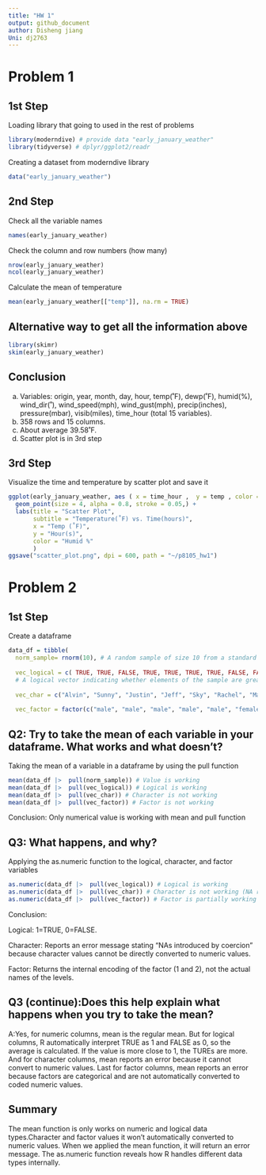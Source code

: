 ```yaml
---
title: "HW 1"
output: github_document
author: Disheng jiang
Uni: dj2763
---
```


# Problem 1
## 1st Step

Loading library that going to used in the rest of problems
```r
library(moderndive) # provide data "early_january_weather"
library(tidyverse) # dplyr/ggplot2/readr
```

Creating a dataset from moderndive library
```r
data("early_january_weather")
```

## 2nd Step

Check all the variable names
```r
names(early_january_weather)
```

Check the column and row numbers (how many)
```r
nrow(early_january_weather)
ncol(early_january_weather)
```

Calculate the mean of temperature
```r
mean(early_january_weather[["temp"]], na.rm = TRUE)
```

## Alternative way to get all the information above

```r
library(skimr)
skim(early_january_weather)
```

## Conclusion

a. Variables: origin, year, month, day, hour, temp(˚F), dewp(˚F), humid(%), wind_dir(˚), wind_speed(mph), wind_gust(mph), precip(inches), pressure(mbar), visib(miles), time_hour (total 15 variables).
b. 358 rows and 15 columns.
c. About average 39.58˚F.
d. Scatter plot is in 3rd step

## 3rd Step

Visualize the time and temperature by scatter plot and save it
```r
ggplot(early_january_weather, aes ( x = time_hour ,  y = temp , color = humid )) +
  geom_point(size = 4, alpha = 0.8, stroke = 0.05,) +
  labs(title = "Scatter Plot",
       subtitle = "Temperature(˚F) vs. Time(hours)",
       x = "Temp (˚F)",
       y = "Hour(s)",
       color = "Humid %"
       ) 
ggsave("scatter_plot.png", dpi = 600, path = "~/p8105_hw1")
```

# Problem 2
## 1st Step
Create a dataframe

```r
data_df = tibble(
  norm_sample= rnorm(10), # A random sample of size 10 from a standard Normal distribution
  
  vec_logical = c( TRUE, TRUE, FALSE, TRUE, TRUE, TRUE, TRUE, FALSE, FALSE, FALSE), 
  # A logical vector indicating whether elements of the sample are greater than 0
  
  vec_char = c("Alvin", "Sunny", "Justin", "Jeff", "Sky", "Rachel", "Maria", "Susan", "Jordan", "Morgan"), # A character vector of length 10
  
  vec_factor = factor(c("male", "male", "male", "male", "male", "female", "female", "female", "male", "female"))) # A factor vector of length 10, with 3 different factor “levels”
```

## Q2: Try to take the mean of each variable in your dataframe. What works and what doesn’t?

Taking the mean of a variable in a dataframe by using the pull function
```r
mean(data_df |>  pull(norm_sample)) # Value is working
mean(data_df |>  pull(vec_logical)) # Logical is working
mean(data_df |>  pull(vec_char)) # Character is not working
mean(data_df |>  pull(vec_factor)) # Factor is not working
```
Conclusion: Only numerical value is working with mean and pull function

## Q3: What happens, and why? 

Applying the as.numeric function to the logical, character, and factor variables
```r
as.numeric(data_df |>  pull(vec_logical)) # Logical is working
as.numeric(data_df |>  pull(vec_char)) # Character is not working (NA returns)
as.numeric(data_df |>  pull(vec_factor)) # Factor is partially working (return internal encoding)
```
Conclusion:

Logical: 1=TRUE, 0=FALSE.

Character: Reports an error message stating "NAs introduced by coercion" because character values cannot be directly converted to numeric values.

Factor: Returns the internal encoding of the factor (1 and 2), not the actual names of the levels.

## Q3 (continue):Does this help explain what happens when you try to take the mean?

A:Yes, for numeric columns, mean is the regular mean. But for logical columns, R automatically interpret TRUE as 1 and FALSE as 0, so the average is calculated. If the value is more close to 1, the TUREs are more. And for character columns, mean reports an error because it cannot convert to numeric values. Last for factor columns, mean reports an error because factors are categorical and are not automatically converted to coded numeric values.

## Summary

The mean function is only works on numeric and logical data types.Character and factor values it won't automatically converted to numeric values. When we applied the mean function, it will return an error message. The as.numeric function reveals how R handles different data types internally.






